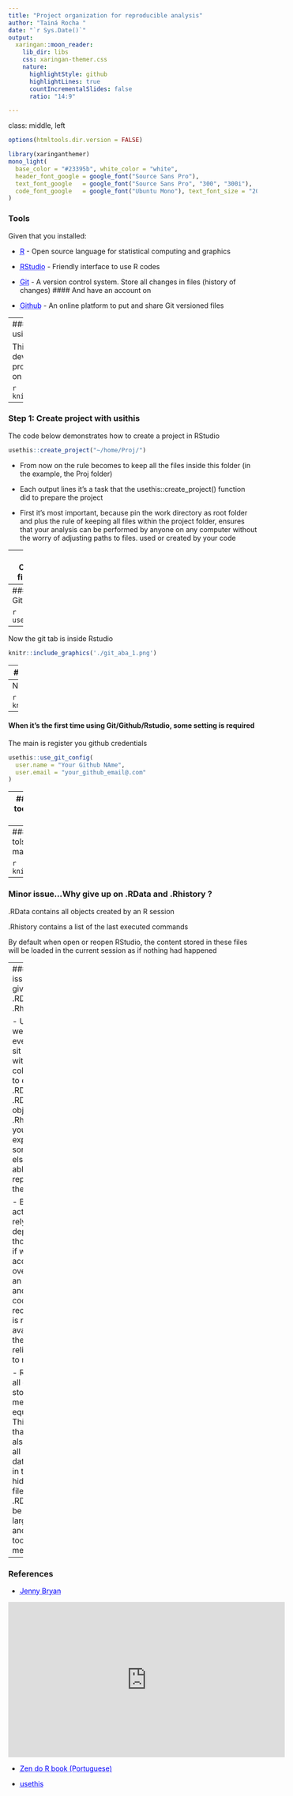 ```yaml
---
title: "Project organization for reproducible analysis"
author: "Tainá Rocha "
date: "`r Sys.Date()`"
output: 
  xaringan::moon_reader:
    lib_dir: libs
    css: xaringan-themer.css
    nature:
      highlightStyle: github
      highlightLines: true
      countIncrementalSlides: false
      ratio: "14:9" 

---
```


class: middle, left

```r
options(htmltools.dir.version = FALSE)
```

```r
library(xaringanthemer)
mono_light(
  base_color = "#23395b", white_color = "white",
  header_font_google = google_font("Source Sans Pro"),
  text_font_google   = google_font("Source Sans Pro", "300", "300i"),
  code_font_google   = google_font("Ubuntu Mono"), text_font_size = "20px"
)
```

### Tools
Given that you installed:

- <a href="https://www.r-project.org/" style="color: blue; text-decoration: underline;text-decoration-style: dotted;">R</a> - Open source language for statistical computing and graphics 

- <a href="https://www.rstudio.com/products/rstudio/download/" style="color: blue; text-decoration: underline;text-decoration-style: dotted;">RStudio</a> - Friendly interface to use R codes 

-  <a href="https://git-scm.com/book/en/v2/Getting-Started-Installing-Git" style="color: blue; text-decoration: underline;text-decoration-style: dotted;">Git</a> - A version control system. Store all changes in files (history of changes)
#### And have an account on

-  <a href="https://github.com/" style="color: blue; text-decoration: underline;text-decoration-style: dotted;">Github</a> -  An online platform to put and share Git versioned files

---
### To work with those tools simplify using usethis package 

This package helps entire R/Rstudio development flow.
- create files
- projects
- use Git
- create repositories on GitHub
- create packages

```r

knitr::include_graphics('./logo.png')
```

---

### Step 1: Create project with __usithis__

The code below demonstrates how to create a project in RStudio
```r
usethis::create_project("~/home/Proj/")
```

- From now on the rule becomes to keep all the files inside this folder (in the example, the Proj folder)

- Each output lines it's a task that the usethis::create_project() function did to prepare the project 

- First it's most important, because pin the work directory as root folder and plus the rule of keeping all files within the project folder, ensures that your analysis can be performed by anyone on any computer without the worry of adjusting paths to files. used or created by your code

---
### Step 2: Organization of files and folders

-  data-raw/: draft scripts and raw data

- data/: To save the structured data (those ready to be analyzed and generate results that we want) 

- R/: only R scripts with functions. The idea is to store in a commonplace everything that we use as an internal tool for the analysis, even as what we want other people to be able to use

-  docs/: If you need to build websites, reports, static dashboards (flexdashboard) related to your project, you can create a folder called docs/ in the root of your project to store these files

- inst/ : Any other file type that does not fit in the previous folders can be placed in the inst/ folder

---
### Step 3: Add Git 

```r
usethis::use_git()
```
--
Now the git tab is inside Rstudio

```r
knitr::include_graphics('./git_aba_1.png')
```
---
### Setp 4: Add local folder project to Github

```r
usethis::use_github()
```
--
Now the Project is also a Repository in Github

```r
knitr::include_graphics('./Proj_github.png')
```

---
#### When it's the first time using Git/Github/Rstudio, some setting is required

The main is register you github credentials  

```r
usethis::use_git_config(
  user.name = "Your Github NAme",
  user.email = "your_github_email@.com"
)

```
---
#### When the project, folder, files and tools are sync. The workflow is based on 4 main commands:

```r
knitr::include_graphics('./gitflow.jpg')
```
---
#### When the project, folder, files and tols are sync. The workflow is based on 4 main commands:


```r
knitr::include_graphics('./aba_git.png')
```
---
### Minor issue...Why give up on .RData and .Rhistory ?

.RData contains all objects created by an R session

.Rhistory contains a list of the last executed commands


By default when open or reopen RStudio, the content stored in these files will be loaded in the current session as if nothing had happened

---
### Minor issue...Why give up on .RData and .Rhistory ?

- Unless we everytime sit down with colleagues to explain .RData and .RData objects and .Rhistory, you can not expect someone else to be able to replicate the analysis

- By actively relying and depending those files, if we accidentally overwrite an object and the code to recreate it is no longer available, there is no reliable way to recover it

- R treats all objects stored in memory equally. This means that it will also store all session databases in the hidden files. So the .RData can be a very large file and take too much memory

---

### References 


- <a href="https://jennybryan.org/" style="color: blue; text-decoration: underline;text-decoration-style: dotted;">Jenny Bryan</a> 

<iframe width="560" height="315" src="https://www.youtube.com/embed/ZCeBnQBQ1h8" frameborder="0" allow="accelerometer; autoplay; encrypted-media; gyroscope; picture-in-picture" allowfullscreen></iframe>

- <a href="https://curso-r.github.io/zen-do-r/" style="color: blue; text-decoration: underline;text-decoration-style: dotted;">Zen do R book (Portuguese)</a> 

- <a href="https://usethis.r-lib.org/index.html" style="color: blue; text-decoration: underline;text-decoration-style: dotted;">usethis</a>


